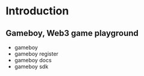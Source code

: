 # Introduction

## Gameboy, Web3 game playground

- gameboy
- gameboy register
- gameboy docs
- gameboy sdk

